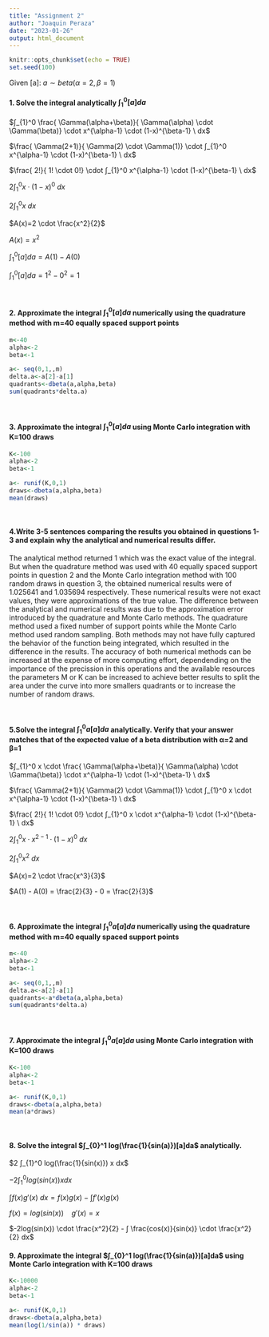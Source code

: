```yaml
---
title: "Assignment 2"
author: "Joaquin Peraza"
date: "2023-01-26"
output: html_document
---
```


```r
knitr::opts_chunk$set(echo = TRUE)
set.seed(100)
```
Given [a]: $a∼beta(α=2,β=1)$

#### 1. Solve the integral analytically  $∫_{1}^0[a]da$

$∫_{1}^0 \frac{ \Gamma(\alpha+\beta)}{ \Gamma(\alpha) \cdot \Gamma(\beta)} \cdot x^{\alpha-1} \cdot (1-x)^{\beta-1} \ dx$

$\frac{ \Gamma(2+1)}{ \Gamma(2) \cdot \Gamma(1)} \cdot ∫_{1}^0   x^{\alpha-1} \cdot (1-x)^{\beta-1} \ dx$

$\frac{ 2!}{ 1! \cdot 0!} \cdot ∫_{1}^0  x^{\alpha-1} \cdot (1-x)^{\beta-1} \ dx$

$2  ∫_{1}^0  x \cdot (1-x)^{0} \ dx$

$2  ∫_{1}^0x \ dx$

$A(x)=2 \cdot \frac{x^2}{2}$

$A(x)= x^{2}$

$∫_{1}^0[a]da = A(1)-A(0)$

$∫_{1}^0[a]da = 1^2-0^2 = 1$

&nbsp;

#### 2. Approximate the integral $∫_{1}^0[a]da$ numerically using the quadrature method with m=40 equally spaced support points

```r
m<-40
alpha<-2
beta<-1

a<- seq(0,1,,m)
delta.a<-a[2]-a[1]
quadrants<-dbeta(a,alpha,beta)
sum(quadrants*delta.a)
```


&nbsp;

#### 3. Approximate the integral $∫_{1}^0[a]da$ using Monte Carlo integration with  K=100 draws

```r
K<-100
alpha<-2
beta<-1

a<- runif(K,0,1)
draws<-dbeta(a,alpha,beta)
mean(draws)
```

&nbsp;

#### 4.Write 3-5 sentences comparing the results you obtained in questions 1-3 and explain why the analytical and numerical results differ.

The analytical method returned 1 which was the exact value of the integral. But when the quadrature method was used with 40 equally spaced support points in question 2 and the Monte Carlo integration method with 100 random draws in question 3, the obtained numerical results were of 1.025641 and 1.035694 respectively. These numerical results were not exact values, they were approximations of the true value. The difference between the analytical and numerical results was due to the approximation error introduced by the quadrature and Monte Carlo methods. The quadrature method used a fixed number of support points while the Monte Carlo method used random sampling. Both methods may not have fully captured the behavior of the function being integrated, which resulted in the difference in the results. The accuracy of both numerical methods can be increased at the expense of more computing effort, dependending on the importance of the precission in this operations and the available resources the parameters M or K can be increased to achieve better results to split the area under the curve into more smallers quadrants or to increase the number of random draws.

&nbsp;

#### 5.Solve the integral $∫_{1}^0a[a]da$ analytically. Verify that your answer matches that of the expected value of a beta distribution with  α=2 and β=1


$∫_{1}^0 x \cdot \frac{ \Gamma(\alpha+\beta)}{ \Gamma(\alpha) \cdot \Gamma(\beta)} \cdot x^{\alpha-1} \cdot (1-x)^{\beta-1} \ dx$

$\frac{ \Gamma(2+1)}{ \Gamma(2) \cdot \Gamma(1)} \cdot ∫_{1}^0 x \cdot x^{\alpha-1} \cdot (1-x)^{\beta-1} \ dx$

$\frac{ 2!}{ 1! \cdot 0!} \cdot ∫_{1}^0 x \cdot x^{\alpha-1} \cdot (1-x)^{\beta-1} \ dx$

$2 ∫_{1}^0 x \cdot x^{2-1} \cdot (1-x)^{0} \ dx$

$2 ∫_{1}^0 x^2 \ dx$

$A(x)=2 \cdot \frac{x^3}{3}$

$A(1) - A(0) = \frac{2}{3} - 0 = \frac{2}{3}$

&nbsp;

#### 6. Approximate the integral $∫_{1}^0a[a]da$ numerically using the quadrature method with m=40 equally spaced support points

```r
m<-40
alpha<-2
beta<-1

a<- seq(0,1,,m)
delta.a<-a[2]-a[1]
quadrants<-a*dbeta(a,alpha,beta)
sum(quadrants*delta.a)
```


&nbsp;

#### 7. Approximate the integral $∫_{1}^0a[a]da$ using Monte Carlo integration with  K=100 draws

```r
K<-100
alpha<-2
beta<-1

a<- runif(K,0,1)
draws<-dbeta(a,alpha,beta)
mean(a*draws)
```

&nbsp;


#### 8.  Solve the integral $∫_{0}^1 log(\frac{1}{sin(a)})[a]da$ analytically.  
$2 ∫_{1}^0 log(\frac{1}{sin(x)}) x dx$
 
$-2 ∫_{1}^0 log(sin(x)) x dx$

$∫f(x)g'(x) \ dx = f(x)g(x) - ∫f'(x)g(x)$

$f(x)=log(sin(x)) \ \ \ \ g'(x)=x$

$-2log(sin(x)) \cdot \frac{x^2}{2} - ∫ \frac{cos(x)}{sin(x)} \cdot  \frac{x^2}{2} dx$



#### 9. Approximate the integral  $∫_{0}^1 log(\frac{1}{sin(a)})[a]da$ using Monte Carlo integration with  K=100 draws

```r
K<-10000
alpha<-2
beta<-1

a<- runif(K,0,1)
draws<-dbeta(a,alpha,beta)
mean(log(1/sin(a)) * draws)


```



  